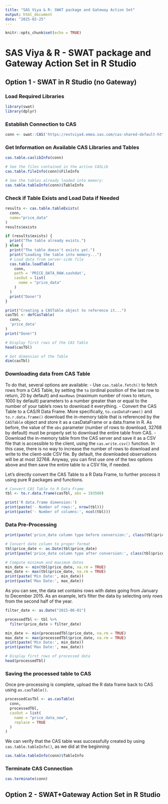 ```yaml
---
title: "SAS Viya & R: SWAT package and Gateway Action Set"
output: html_document
date: "2025-02-25"
---
```


```r
knitr::opts_chunk$set(echo = TRUE)
```

# SAS Viya & R - SWAT package and Gateway Action Set in R Studio

## Option 1 - SWAT in R Studio (no Gateway)

### Load Required Libraries

```r
library(swat)
library(dplyr)
```

### Establish Connection to CAS

```r
conn <- swat::CAS('https://extviya4.emea.sas.com/cas-shared-default-http')
```
### Get Information on Available CAS Libraries and Tables

```r
cas.table.caslibInfo(conn)
```

```r
# See the files contained in the active CASLib
cas.table.fileInfo(conn)$FileInfo
```

```r
# See the tables already loaded into memory:
cas.table.tableInfo(conn)$TableInfo
```

### Check if Table Exists and Load Data if Needed

```r
results <- cas.table.tableExists(
  conn,
  name="price_data"
)
results$exists
```

```r
if (results$exists) {
  print("The table already exists.")
} else {
  print("The table doesn't exists yet.")
  print("Loading the table into memory...")
  # Load data from server-side file
  cas.table.loadTable(
    conn,
    path = 'PRICE_DATA_RAW.sashdat',
    casOut = list(
      name = "price_data"
    )
  )
  print("Done!")
}

print("Creating a CASTable object to reference it...")
casTbl <- defCasTable(
  conn,
  'price_data'
)
print("Done!")

# Display first rows of the CAS Table
head(casTbl)
```

```r
# Get dimension of the Table
dim(casTbl)
```

### Downloading data from CAS Table

To do that, several options are available:
- Use `cas.table.fetch()` to fetch rows from a CAS Table, by setting the `to` (ordinal position of the last row to return, 20 by default) and `maxRows` (maximum number of rows to return, 1000 by default) parameters to a number greater than or equal to the number of your table's rows to download it everything.
- Convert the CAS Table to a CAS/R Data Frame. More specifically, `to.casDataFrame()` and `to.r.data.frame()` download the in-memory table that is referenced by the `CASTable` object and store it as a casDataFrame or a data.frame in R. As before, the value of the `obs` parameter (number of rows to download, 32768 by default) must be properly set to download the entire table from CAS.
- Download the in-memory table from the CAS server and save it as a CSV file that is accessible to the client, using the `cas.write.csv()` function. In this case, there is no way to increase the number of rows to download and write to the client-side CSV file. By default, the downloaded observations will be at most 32768. Anyway, you can first use one of the two options above and then save the entire table to a CSV file, if needed.

Let's directly convert the CAS Table to a R Data Frame, to further process it using pure R packages and functions.

```r
# Convert CAS Table to R Data Frame
tbl <- to.r.data.frame(casTbl, obs = 193500)

print('R data.frame dimension:')
print(paste('- Number of rows:', nrow(tbl)))
print(paste('- Number of columns:', ncol(tbl)))
```

### Data Pre-Processing

```r
print(paste('price_date column type before conversion:', class(tbl$price_date)))

# Convert date column to proper format
tbl$price_date <- as.Date(tbl$price_date)
print(paste('price_date column type after conversion:', class(tbl$price_date)))
```

```r
# Compute minimum and maximum dates
min_date <- min(tbl$price_date, na.rm = TRUE)
max_date <- max(tbl$price_date, na.rm = TRUE)
print(paste('Min Date:', min_date))
print(paste('Max Date:', max_date))
```

As you can see, the data set contains rows with dates going from January to December 2015. As an example, let's filter the data by selecting only rows from the second half of the year.

```r
filter_date <- as.Date("2015-06-01")

processedTbl <- tbl %>%
  filter(price_date > filter_date)

min_date <- min(processedTbl$price_date, na.rm = TRUE)
max_date <- max(processedTbl$price_date, na.rm = TRUE)
print(paste('Min Date:', min_date))
print(paste('Max Date:', max_date))
```

```r
# Display first rows of processed data
head(processedTbl)
```

### Saving the processed table to CAS

Once pre-processing is complete, upload the R data frame back to CAS using `as.casTable()`.

```r
processedCasTbl <- as.casTable(
  conn,
  processedTbl,
  casOut = list(
    name = "price_data_new",
    replace = TRUE
  )
)
```

We can verify that the CAS table was successfully created by using `cas.table.tableInfo()`, as we did at the beginning:

```r
cas.table.tableInfo(conn)$TableInfo
```

### Terminate CAS Connection

```r
cas.terminate(conn)
```

## Option 2 - SWAT+Gateway Action Set in R Studio


